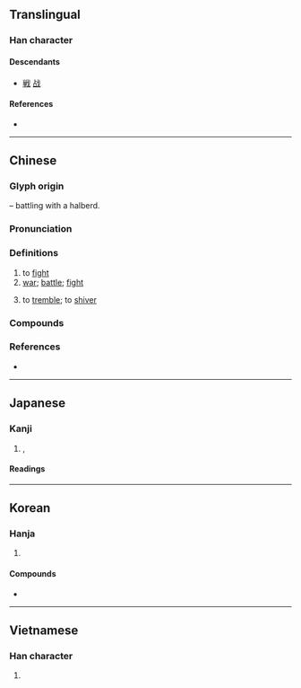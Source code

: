 {{also|戦|战}}
{{character info}}
==Translingual==
{{Han simplified forms|戰|戦|战}}

===Han character===
{{Han char|rn=62|rad=戈|as=12|sn=16|four=63550|canj=RJI|ids=⿰單戈}}

====Descendants====
* [[戦]] [[战]]

====References====
* {{Han ref|kx=0414.110|dkj=11667|dj=0757.120|hdz=21412.120|uh=6230|ud=25136|bh=BED4|bd=48852}}

----

==Chinese==
{{zh-forms|s=战|alt=𢧐}}

===Glyph origin===
{{Han etym}}
{{Han compound|單|戈|c1=p|c2=s|t2=halberd|ls=psc}} – battling with a halberd.

===Pronunciation===
{{zh-pron
|m=zhàn
|m-s=
|dg=җан3
|c=zin3
|c-t=
|g=
|h=pfs=chan
|j=
|mb=ci̿ng
|md=chiéng/ciéng
|md_note=chiéng - vernacular (“to fight”); ciéng - literary
|mn=chiàn
|mn-t=ziang3/ziêng3
|mn-t_note=ziang3 - Shantou; ziêng3 - Chaozhou
|w=2tsoe
|x=
|mc=y
|oc=y
|ma=y
|cat=v,n
}}

===Definitions===
{{zh-hanzi}}

# to [[fight]]
# [[war]]; [[battle]]; [[fight]]
#: {{zh-x|永 戰|eternal war}}
#: {{zh-x|永 戰|eternal war|C-GZ}}
# to [[tremble]]; to [[shiver]]

===Compounds===
{{zh-der|戰敗|戰報|戰備|戰表|戰場|戰車|戰塵|戰船|戰刀|戰地|戰抖|戰鬥|戰鬥機|戰鬥艦|戰鬥力|戰鬥片|戰鬥員|戰端|戰法|戰犯|戰俘|戰歌|戰功|戰鼓|戰國|戰果|戰壕|戰後|戰火|戰禍|戰機|戰績|戰艦|戰將|戰兢兢|戰局|戰具|戰況|戰利品|戰例|戰慄|戰列艦|戰亂|戰略|戰略物資|戰馬|戰幕|戰評|戰前|戰情|戰區|戰勝|戰時|戰士|戰事|戰書|戰術|戰天鬥地|戰天無勝|戰線|戰役|戰鷹|戰友|戰雲|戰戰兢兢|戰陣|戰爭|戰爭販子|一戰而霸|三戰三北|下戰書|不戰而勝|不戰而潰|不戰而破|且戰且走|世界大戰|並肩作戰|中法戰爭|主戰|亂戰|二次大戰|交戰|交戰國|交戰團體|人海戰術|人自為戰|代理戰爭|以戰去戰|以戰止戰|以戰養戰|以阿戰爭|伊科戰爭|休戰|作戰|侏儒觀戰|停戰|停戰協定|備戰|傳統戰爭|充員戰士|先遣作戰|免戰牌|內戰|全民作戰|全面戰爭|兩伊戰爭|兩棲作戰|八年抗戰|冷戰|出戰|初戰|前哨戰|力戰|助戰|化學戰|化學戰劑|北方戰爭|南北戰爭|南征北戰|即墨之戰|原子戰爭|厭戰|參戰|反戰|各自為戰|合戰|咳歌打戰|商戰|善戰|噤戰|四戰之國|四戰之地|回教聖戰|多空交戰|夜戰|大戰|大戰略|大戰詩|天人交戰|奮戰|好戰|孤軍作戰|孤軍奮戰|宗教戰爭|官渡之戰|宣戰|宣戰書|寒戰|實戰|屢戰屢勝|屢戰屢敗|屢敗屢戰|巷戰|布匿戰爭|常規戰爭|序戰|征戰|心寒膽戰|心慌膽戰|心戰|心理戰|心驚肉戰|心驚膽戰|忘戰必危|忘戰者危|思想戰|急戰|惡戰|愈戰愈勇|應戰|戀戰|戰不旋踵|戰備跑道|戰兢|戰力|戰功彪炳|戰勝國|戰史|戰國七雄|戰國時代|戰國策|戰地政務|戰地春夢|戰地通訊|戰地鐘聲|戰守|戰心|戰戰惶惶|戰戰慄慄|戰戰搖搖|戰敗國|戰格|戰無不克|戰無不勝|戰爭片|戰犯法庭|戰略思想|戰略計畫|戰略轟炸|戰神|戰禍連年|戰糧|戰索索|戰色|戰袍|戰裙|戰雲密布|戰雲濃密|戰鬥人員|打冷戰|打寒戰|打戰|打牙戰|打雪戰|抗戰|抗戰勝利|抗戰夫人|抗戰歌曲|抗日戰爭|拇戰|拉鋸戰|持久戰|挑戰|挑戰書|挑燈夜戰|接戰|掿戰|搏戰|搖戰|搦戰|擴張戰果|攻勢作戰|攻城野戰|攻堅戰|攻戰|政治作戰|政治戰|教戰守策|敵後作戰|方城之戰|日俄戰爭|明恥教戰|星戰計畫|星際大戰|普奧戰爭|普法戰爭|曹劌論戰|會戰|有形戰力|有征無戰|有限戰爭|核子戰爭|核子戰略|棋戰|槍戰|歐戰|止戰|死戰|殊死戰|殲滅戰|每戰必勝|每戰皆北|水戰|求戰|汴水之戰|決一死戰|決戰|泓水之戰|波希戰爭|浴血奮戰|海戰|消耗戰|涿鹿之戰|淝水之戰|淞滬之戰|混戰|游擊戰|激戰|炮戰|無血戰爭|無限戰爭|熱戰|爭戰|爭霸戰|牧野之戰|特種作戰|班美之戰|生物戰|甲午戰爭|甲級戰犯|登陸作戰|白刃戰|白戰|百年戰爭|百戰不殆|百戰功高|百戰百勝|百戰雄師|直奉戰爭|直皖戰爭|督戰|短兵接戰|神經戰|空戰|空降作戰|筆戰|累戰|統一戰線|統戰|緒戰|總體戰|罵戰|罷戰|義戰|聖戰|聯合作戰|聯合戰線|肉搏戰|股戰|背城一戰|背水一戰|脣槍舌戰|膽戰|膽戰心寒|膽戰心搖|膽戰心驚|舌戰|苦戰|英勇善戰|茗戰|薔薇戰爭|血戰|觀戰|諒山之戰|論戰|護法戰爭|賭戰|赤壁之戰|越戰|身經百戰|車輪大戰|車輪戰|軍事戰略|軟戰|轉戰|轉戰千里|轉進作戰|農戰|迎戰|速戰速決|連戰皆捷|遭遇戰|選戰|選舉戰|邲之戰|郾城之戰|酣戰|野戰|野戰射擊|野戰裝備|野戰軍|野戰醫院|金門炮戰|鉅鹿之戰|鏖戰|長平之戰|長沙會戰|閃電戰|開戰|間諜戰|防禦戰|陸戰|陸戰隊|雀戰|霹靂戰|非戰公約|革命戰爭|韓戰|首戰|馬掙力戰|馬面戰棚|驕戰|鴉片戰爭|龍戰|龍戰虎爭|龍爭虎戰|戰戰|兢兢戰戰|戰惶|挑戰者深淵|人民戰爭|不戰而屈人之兵|價格戰|戰狼}}

===References===
* {{R:yue:Hanzi}}

----

==Japanese==
{{ja-kanji forms|戦|戰}}

===Kanji===
{{ja-kanji|grade=|rs=戈12|shin=戦}}

# {{l|en|fighting}}, {{l|en|battle}}

====Readings====
{{ja-readings
|goon=せん
|kanon=せん
|kun=いくさ-, たたか-い<たたか-ひ, たたか-う<たたか-ふ, おのの-き<をのの-き, おのの-く<をのの-く, そよ-ぎ, そよ-ぐ, そよ-がす, わなな-く
}}

----

==Korean==

===Hanja===
{{ko-hanja|[[싸우다|싸울]]|전}}

# {{hanja form of|전|[[fight]]}}

====Compounds====
* {{ko-l|전쟁|[[war]]|戰爭}}

----

==Vietnamese==

===Han character===
{{vi-readings|reading=chiến|rs=戈12}}

# {{rfdef|vi|sort=戈12}}